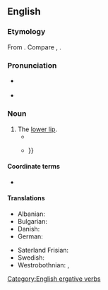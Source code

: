 ==English==

===Etymology===
From {{prefix|en|under|lip}}. Compare {{cog|stq|Unnerlippe||underlip}}, {{cog|de|Unterlippe||underlip}}.

===Pronunciation===
* {{a|UK}} {{IPA|en|/ˈʌndə(ɹ)ˌlɪp/}}
* {{a|US}} {{IPA|en|/ˈʌndɚˌlɪp/}}

===Noun===
{{en-noun}}

# The [[lower lip]].
#* {{quote-text|en|year=1866|author=Charles Dickens|title=The Signal-Man|url=http://en.wikisource.org/wiki/The_Signal-Man|passage=He bit his '''under-lip''' as though he were somewhat unwilling, but arose.}}
#* {{quote-book|en|year=2014|author=Samuel R. Delany|title=Tales of Nevèrÿon|isbn=1480461733
|passage=His eyes were closed, his mouth opened. His breathing, irregular for three, then four, then five breaths, returned to its normal, soundless rhythm. Stubbled overlip and wet '''underlip''' moved about some final, silent word: {{...}}}}

====Coordinate terms====
* {{l|en|overlip}}

====Translations====
{{trans-top}}
* Albanian: {{t|sq|buza e poshtme}}
* Bulgarian: {{t|bg|долна устна|f}}
* Danish: {{t+|da|underlæbe|c}}
* German: {{t+|de|Unterlippe|f}}
{{trans-mid}}
* Saterland Frisian: {{t|stq|Unnerlippe|f}}
* Swedish: {{t+|sv|underläpp|c}}
* Westrobothnian: {{t|gmq-bot|slip|m}}, {{t|gmq-bot|plut|m}}
{{trans-bottom}}

[[Category:English ergative verbs]]